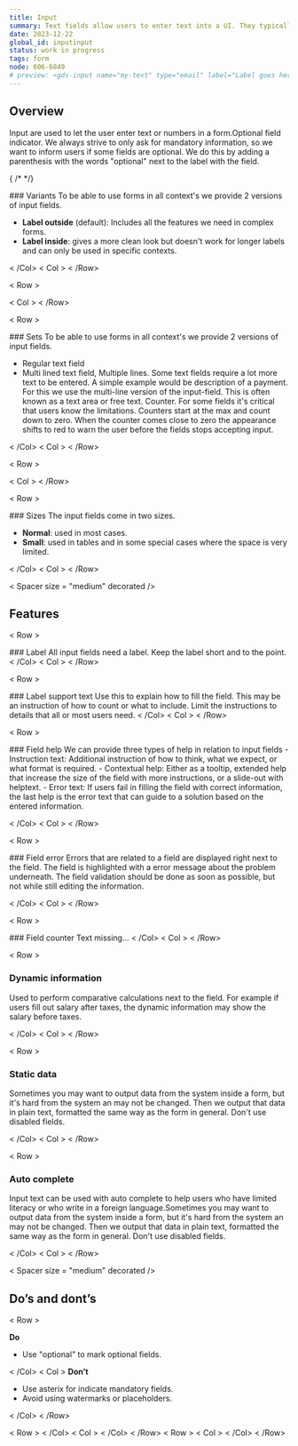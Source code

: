 ```yaml
---
title: Input
summary: Text fields allow users to enter text into a UI. They typically appear in forms and dialogs.
date: 2023-12-22
global_id: inputinput
status: work in progress
tags: form
node: 606-6849
# preview: <gds-input name="my-text" type="email" label="Label goes here" supporting-text="Supporting text goes here" clearable required >
---
```


## Overview 

Input are used to let the user enter text or numbers in a form.Optional field indicator. We always strive to only ask for mandatory information, so we want to inform users if some fields are optional. We do this by adding a parenthesis with the words "optional" next to the label with the field.

{ /* <Playground component="input" story-id="2" /> */}

<Row>
<Col>
### Variants
To be able to use forms in all context's we provide 2 versions of input fields.

- **Label outside** (default): Includes all the features we need in complex forms.
- **Label inside**: gives a more clean look but doesn't work for longer labels and can only be used in specific contexts.

< /Col>
< Col > </Col>
< /Row>

< Row >
<Col><FigmaSVG node="606-10125" caption = "Default, label outside." /></Col>
< Col ><FigmaSVG node="606-10127" caption = "Option number 2 used only in  specific contexts." /></Col>
< /Row>


< Row >
<Col>
### Sets
To be able to use forms in all context's we provide 2 versions of input fields.

- Regular text field
- Multi lined text field, Multiple lines. Some text fields require a lot more text to be entered. A simple example would be description of a payment. For this we use the multi-line version of the input-field. This is often known as a text area or free text. Counter. For some fields it's critical that users know the limitations. Counters start at the max and count down to zero. When the counter comes close to zero the appearance shifts to red to warn the user before the fields stops accepting input.

< /Col>
< Col >
        </Col>
< /Row>

< Row >
<Col><FigmaSVG node="606-10336" caption = "Regular and search field." /></Col>
< Col ><FigmaSVG node="606-10338" caption = "Free text field." /></Col>
< /Row>


< Row >
<Col>
### Sizes
The input fields come in two sizes.

- **Normal**: used in most cases.
- **Small**: used in tables and in some special cases where the space is very limited.

< /Col>
< Col ><FigmaSVG node="606-10448" caption = "Normal and small" /></Col>
< /Row>

 < Spacer size = "medium" decorated />

## Features

< Row >
<Col>
### Label
All input fields need a label. Keep the label short and to the point.
< /Col>
< Col ><FigmaSVG node="607-10627" /></Col>
< /Row>

< Row >
<Col>
### Label support text
Use this to explain how to fill the field. This may be an instruction of how to count or what to include. Limit the instructions to details that all or most users need.
< /Col>
< Col ><FigmaSVG node="607-10706" caption = "Label support text visible." /></Col>
< /Row>

< Row >
<Col>
### Field help
We can provide three types of help in relation to input fields
- Instruction text: Additional instruction of how to think, what we expect, or what format is required.
- Contextual help: Either as a tooltip, extended help that increase the size of the field with more instructions, or a slide-out with helptext.
- Error text: If users fail in filling the field with correct information, the last help is the error text that can guide to a solution based on the entered information.

< /Col>
< Col ><FigmaSVG node="609-10726" caption = "Field instruction visible." /></Col>
< /Row>

< Row >
<Col>
### Field error
Errors that are related to a field are displayed right next to the field. The field is highlighted with a error message about the problem underneath. 
The field validation should be done as soon as possible, but not while still editing the information.

< /Col>
< Col ><FigmaSVG node="768-6848" caption = "Field error" /></Col>
< /Row>

< Row >
<Col>
### Field counter
Text missing...
< /Col>
< Col ><FigmaSVG node="609-10804" caption = "Field counter" /></Col>
< /Row>

< Row >
<Col>

### Dynamic information

Used to perform comparative calculations next to the field. For example if users fill out salary after taxes, the dynamic information may show the salary before taxes.

< /Col>
< Col ><FigmaSVG node="619-6291" caption = "Example on dynamic information" /></Col>
< /Row>

< Row >
<Col>

### Static data

Sometimes you may want to output data from the system inside a form, but it's hard from the system an may not be changed. Then we output that data in plain text, formatted the same way as the form in general. Don't use disabled fields.

< /Col>
< Col ><FigmaSVG node="619-6359" caption = "Example on static data" /></Col>
< /Row>

< Row >
<Col>

### Auto complete
Input text can be used with auto complete to help users who have limited literacy or who write in a foreign language.Sometimes you may want to output data from the system inside a form, but it's hard from the system an may not be changed. Then we output that data in plain text, formatted the same way as the form in general. Don't use disabled fields.

< /Col>
< Col ><FigmaSVG node="619-6406" caption = "Example on autocomplete" /></Col>
< /Row>

 < Spacer size = "medium" decorated />

## Do’s and dont’s

< Row >
<Col>

**Do**

- Use "optional" to mark optional fields.

< /Col>
< Col >
**Don’t**

- Use asterix for indicate mandatory fields.
- Avoid using watermarks or placeholders. 

< /Col>
< /Row>

< Row >
    <Col>
        <Do>
            <FigmaSVG node="647-6126" />
        </Do>
    < /Col>
    < Col >
        <Dont>
            <FigmaSVG node="647-6129" />
        </Dont>
    < /Col>
< /Row>
< Row >
    <Col>
                        </Col>
    < Col >
        <Dont>
            <FigmaSVG node="619-6615" />
        </Dont>
    < /Col>
< /Row>